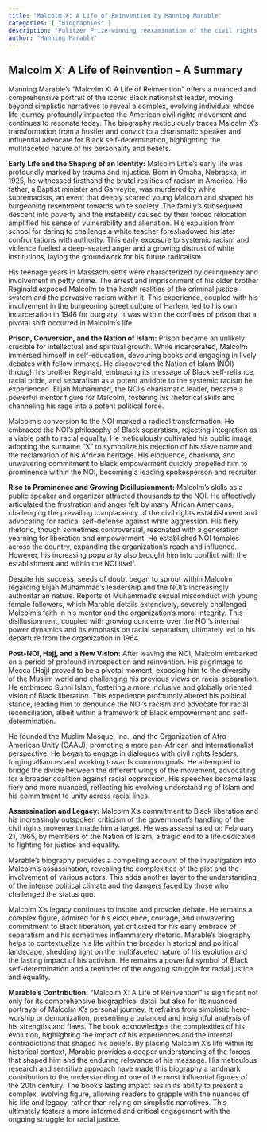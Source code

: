```yaml
---
title: "Malcolm X: A Life of Reinvention by Manning Marable"
categories: [ "Biographies" ]
description: "Pulitzer Prize-winning reexamination of the civil rights leader's life and legacy"
author: "Manning Marable"
---
```

## Malcolm X: A Life of Reinvention – A Summary

Manning Marable's "Malcolm X: A Life of Reinvention" offers a nuanced and comprehensive portrait of the iconic Black nationalist leader, moving beyond simplistic narratives to reveal a complex, evolving individual whose life journey profoundly impacted the American civil rights movement and continues to resonate today. The biography meticulously traces Malcolm X's transformation from a hustler and convict to a charismatic speaker and influential advocate for Black self-determination, highlighting the multifaceted nature of his personality and beliefs.

**Early Life and the Shaping of an Identity:**  Malcolm Little's early life was profoundly marked by trauma and injustice. Born in Omaha, Nebraska, in 1925, he witnessed firsthand the brutal realities of racism in America. His father, a Baptist minister and Garveyite, was murdered by white supremacists, an event that deeply scarred young Malcolm and shaped his burgeoning resentment towards white society. The family's subsequent descent into poverty and the instability caused by their forced relocation amplified his sense of vulnerability and alienation.  His expulsion from school for daring to challenge a white teacher foreshadowed his later confrontations with authority.  This early exposure to systemic racism and violence fuelled a deep-seated anger and a growing distrust of white institutions, laying the groundwork for his future radicalism.

His teenage years in Massachusetts were characterized by delinquency and involvement in petty crime.  The arrest and imprisonment of his older brother Reginald exposed Malcolm to the harsh realities of the criminal justice system and the pervasive racism within it. This experience, coupled with his involvement in the burgeoning street culture of Harlem, led to his own incarceration in 1946 for burglary. It was within the confines of prison that a pivotal shift occurred in Malcolm's life.

**Prison, Conversion, and the Nation of Islam:** Prison became an unlikely crucible for intellectual and spiritual growth.  While incarcerated, Malcolm immersed himself in self-education, devouring books and engaging in lively debates with fellow inmates.  He discovered the Nation of Islam (NOI) through his brother Reginald, embracing its message of Black self-reliance, racial pride, and separatism as a potent antidote to the systemic racism he experienced.  Elijah Muhammad, the NOI's charismatic leader, became a powerful mentor figure for Malcolm, fostering his rhetorical skills and channeling his rage into a potent political force.

Malcolm's conversion to the NOI marked a radical transformation. He embraced the NOI's philosophy of Black separatism, rejecting integration as a viable path to racial equality.  He meticulously cultivated his public image, adopting the surname "X" to symbolize his rejection of his slave name and the reclamation of his African heritage. His eloquence, charisma, and unwavering commitment to Black empowerment quickly propelled him to prominence within the NOI, becoming a leading spokesperson and recruiter.

**Rise to Prominence and Growing Disillusionment:** Malcolm's skills as a public speaker and organizer attracted thousands to the NOI. He effectively articulated the frustration and anger felt by many African Americans, challenging the prevailing complacency of the civil rights establishment and advocating for radical self-defense against white aggression.  His fiery rhetoric, though sometimes controversial, resonated with a generation yearning for liberation and empowerment.  He established NOI temples across the country, expanding the organization's reach and influence. However, his increasing popularity also brought him into conflict with the establishment and within the NOI itself.

Despite his success, seeds of doubt began to sprout within Malcolm regarding Elijah Muhammad's leadership and the NOI's increasingly authoritarian nature.  Reports of Muhammad's sexual misconduct with young female followers, which Marable details extensively, severely challenged Malcolm's faith in his mentor and the organization's moral integrity. This disillusionment, coupled with growing concerns over the NOI's internal power dynamics and its emphasis on racial separatism, ultimately led to his departure from the organization in 1964.

**Post-NOI, Hajj, and a New Vision:** After leaving the NOI, Malcolm embarked on a period of profound introspection and reinvention. His pilgrimage to Mecca (Hajj) proved to be a pivotal moment, exposing him to the diversity of the Muslim world and challenging his previous views on racial separation. He embraced Sunni Islam, fostering a more inclusive and globally oriented vision of Black liberation.  This experience profoundly altered his political stance, leading him to denounce the NOI's racism and advocate for racial reconciliation, albeit within a framework of Black empowerment and self-determination.

He founded the Muslim Mosque, Inc., and the Organization of Afro-American Unity (OAAU), promoting a more pan-African and internationalist perspective. He began to engage in dialogues with civil rights leaders, forging alliances and working towards common goals.  He attempted to bridge the divide between the different wings of the movement, advocating for a broader coalition against racial oppression.  His speeches became less fiery and more nuanced, reflecting his evolving understanding of Islam and his commitment to unity across racial lines.

**Assassination and Legacy:**  Malcolm X's commitment to Black liberation and his increasingly outspoken criticism of the government's handling of the civil rights movement made him a target.  He was assassinated on February 21, 1965, by members of the Nation of Islam, a tragic end to a life dedicated to fighting for justice and equality.

Marable's biography provides a compelling account of the investigation into Malcolm's assassination, revealing the complexities of the plot and the involvement of various actors.  This adds another layer to the understanding of the intense political climate and the dangers faced by those who challenged the status quo.

Malcolm X's legacy continues to inspire and provoke debate.  He remains a complex figure, admired for his eloquence, courage, and unwavering commitment to Black liberation, yet criticized for his early embrace of separatism and his sometimes inflammatory rhetoric.  Marable's biography helps to contextualize his life within the broader historical and political landscape, shedding light on the multifaceted nature of his evolution and the lasting impact of his activism.  He remains a powerful symbol of Black self-determination and a reminder of the ongoing struggle for racial justice and equality.

**Marable's Contribution:**  "Malcolm X: A Life of Reinvention" is significant not only for its comprehensive biographical detail but also for its nuanced portrayal of Malcolm X's personal journey.  It refrains from simplistic hero-worship or demonization, presenting a balanced and insightful analysis of his strengths and flaws.  The book acknowledges the complexities of his evolution, highlighting the impact of his experiences and the internal contradictions that shaped his beliefs.  By placing Malcolm X's life within its historical context, Marable provides a deeper understanding of the forces that shaped him and the enduring relevance of his message.  His meticulous research and sensitive approach have made this biography a landmark contribution to the understanding of one of the most influential figures of the 20th century. The book's lasting impact lies in its ability to present a complex, evolving figure, allowing readers to grapple with the nuances of his life and legacy, rather than relying on simplistic narratives.  This ultimately fosters a more informed and critical engagement with the ongoing struggle for racial justice.

